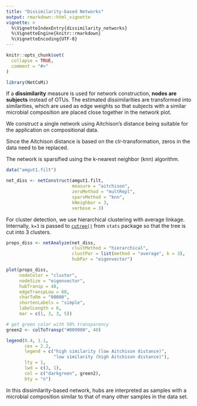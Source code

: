 ```yaml
---
title: "Dissimilarity-based Networks"
output: rmarkdown::html_vignette
vignette: >
  %\VignetteIndexEntry{dissimilarity_networks}
  %\VignetteEngine{knitr::rmarkdown}
  %\VignetteEncoding{UTF-8}
---
```


```r
knitr::opts_chunk$set(
  collapse = TRUE,
  comment = "#>"
)
```

```r
library(NetCoMi)
```


If a **dissimilarity** measure is used for network construction, **nodes are subjects** 
instead of OTUs. The estimated dissimilarities are transformed into similarities,
which are used as edge weights so that subjects with a similar microbial 
composition are placed close together in the network plot. 

We construct a single network using Aitchison's distance being suitable for the 
application on compositional data. 

Since the Aitchison distance is based on the clr-transformation, zeros in the 
data need to be replaced. 

The network is sparsified using the k-nearest neighbor (knn) algorithm.

```r
data("amgut1.filt")

net_diss <- netConstruct(amgut1.filt,
                         measure = "aitchison",
                         zeroMethod = "multRepl",
                         sparsMethod = "knn",
                         kNeighbor = 3,
                         verbose = 3)
```

For cluster detection, we use hierarchical clustering with average linkage. 
Internally, `k=3` is passed to [`cutree()`](https://www.rdocumentation.org/packages/dendextend/versions/1.13.4/topics/cutree) 
from `stats` package so that the tree is cut into 3 clusters.

```r
props_diss <- netAnalyze(net_diss,
                         clustMethod = "hierarchical",
                         clustPar = list(method = "average", k = 3),
                         hubPar = "eigenvector")
```


```r
plot(props_diss, 
     nodeColor = "cluster", 
     nodeSize = "eigenvector",
     hubTransp = 40,
     edgeTranspLow = 60,
     charToRm = "00000",
     shortenLabels = "simple",
     labelLength = 6,
     mar = c(1, 3, 3, 5))

# get green color with 50% transparency
green2 <- colToTransp("#009900", 40)

legend(0.4, 1.1,
       cex = 2.2,
       legend = c("high similarity (low Aitchison distance)",
                  "low similarity (high Aitchison distance)"), 
       lty = 1, 
       lwd = c(3, 1),
       col = c("darkgreen", green2),
       bty = "n")

```

In this dissimilarity-based network, hubs are interpreted as samples with a 
microbial composition similar to that of many other samples in the data set. 
